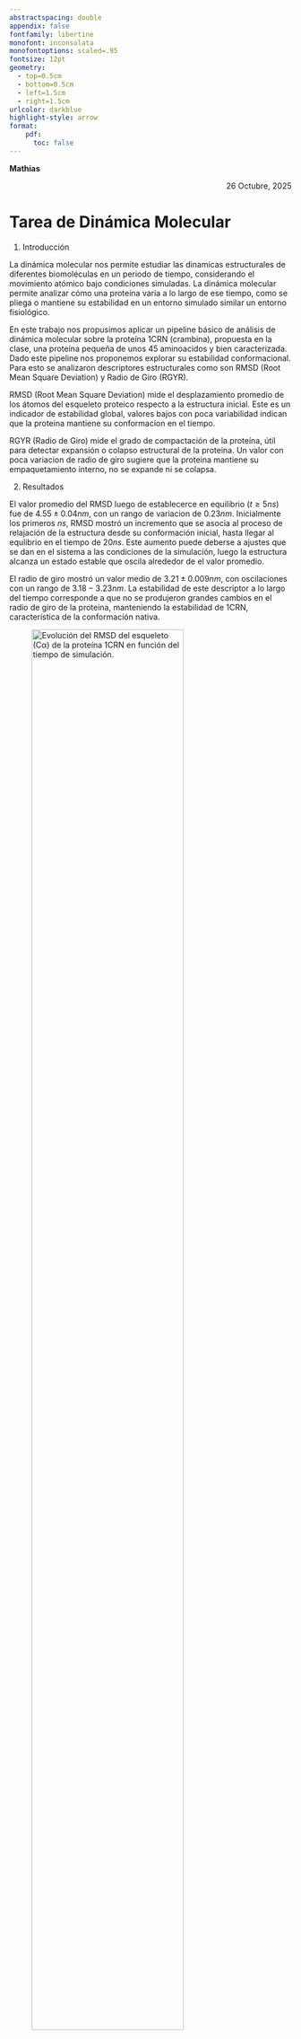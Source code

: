 ```yaml
---
abstractspacing: double
appendix: false
fontfamily: libertine
monofont: inconsolata
monofontoptions: scaled=.95
fontsize: 12pt
geometry: 
  - top=0.5cm
  - bottom=0.5cm
  - left=1.5cm
  - right=1.5cm
urlcolor: darkblue
highlight-style: arrow
format: 
    pdf:
      toc: false
---
```


<div style="text-align: left;">
**Mathias**
</div>
<div style="text-align: right;">
26 Octubre, 2025
</div>

# Tarea de Dinámica Molecular

1. Introducción

La dinámica molecular nos permite estudiar las dinamicas estructurales de diferentes biomoléculas en un periodo de tiempo, considerando el movimiento atómico bajo condiciones simuladas. La dinámica molecular permite analizar cómo una proteína varia a lo largo de ese tiempo, como se pliega o mantiene su estabilidad en un entorno simulado similar un entorno fisiológico.

En este trabajo nos propusimos aplicar un pipeline básico de análisis de dinámica molecular sobre la proteína 1CRN (crambina), propuesta en la clase, una proteína pequeña de unos 45 aminoacidos y bien caracterizada. Dado este pipeline nos proponemos explorar su estabilidad conformacional. Para esto se analizaron descriptores estructurales como son RMSD (Root Mean Square Deviation) y Radio de Giro (RGYR).

RMSD (Root Mean Square Deviation) mide el desplazamiento promedio de los átomos del esqueleto proteico respecto a la estructura inicial. Este es un indicador de estabilidad global, valores bajos con poca variabilidad indican que la proteina mantiene su conformacion en el tiempo.

RGYR (Radio de Giro) mide el grado de compactación de la proteína, útil para detectar expansión o colapso estructural de la proteina. Un valor con poca variacion de radio de giro sugiere que la proteina mantiene su empaquetamiento interno, no se expande ni se colapsa.

2. Resultados

El valor promedio del RMSD luego de establecerce en equilibrio $(t \geq 5 ns)$ fue de $4.55 \pm 0.04 nm$, con un rango de variacion de $0.23 nm$. Inicialmente los primeros $ns$, RMSD mostró un incremento que se asocia al proceso de relajación de la estructura desde su conformación inicial, hasta llegar al equlibrio en el tiempo de  $20 ns$. Este aumento puede deberse a ajustes que se dan en el sistema a las condiciones de la simulación, luego la estructura alcanza un estado estable que oscila alrededor de el valor promedio.

El radio de giro mostró un valor medio de $3.21 \pm 0.009 nm$, con oscilaciones con un rango de $3.18 - 3.23 nm$. La estabilidad de este descriptor a lo largo del tiempo corresponde a que no se produjeron grandes cambios en el radio de giro de la proteina, manteniendo la estabilidad de 1CRN, característica de la conformación nativa.

![Evolución del RMSD del esqueleto (Cα) de la proteína 1CRN en función del tiempo de simulación.](../../Descargas/rmsd_plot.png){#fig-rmsd width="80%" fig-align="center" fig-pos="H"}

![Variación del radio de giro (RGYR) de la proteína 1CRN a lo largo del tiempo.](../../Descargas/rgyr_plot.png){#fig-rmsd width="80%" fig-align="center" fig-pos="H"}


3. Discusión y Conclusiones

Discusión

El conjunto de resultados indica que, luego de una fase inicial de ajuste estructural, se muestra una gran estabilidad conformacional de la proteína 1CRN a lo largo de la simulación. El RMSD constante y el radio de giro estable reflejan que el sistema alcanzó un equilibrio conformacional y no presenta indicios de 
desequilibrio en el tiempo evaluado. Sin embargo, debemos aumentar los tiempos de simulacion para verificar que no se esperan grandes cambios estructurales.

Estos patrones son consistentes con la naturaleza altamente estable de la crambina, cuya red de enlaces disulfuro contribuye a mantener su estructura nativa.

Conclusión

Los análisis de RMSD y RGYR muestran que la proteína simulada mantiene una estructura compacta y estable a lo largo de la trayectoria de DM.
Las variaciones observadas son pequeñas y consistentes con un sistema que ha alcanzado su equilibrio, lo cual respalda la validez de la simulación y la estabilidad del modelo.